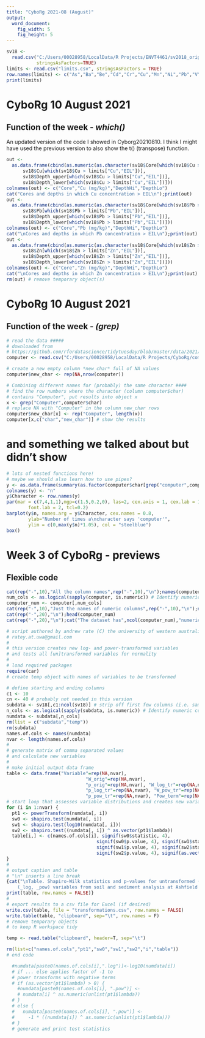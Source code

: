 ---
title: "CyboRg 2021-08 (August)"
output: 
  word_document: 
    fig_width: 5
    fig_height: 5
---
```{r read some data used in the next code chunk, paged.print=FALSE}
sv18 <- 
  read.csv("C:/Users/00028958/LocalData/R Projects/ENVT4461/sv2018_original.csv",
           stringsAsFactors=TRUE)
limits <- read.csv("limits.csv", stringsAsFactors = TRUE)
row.names(limits) <- c("As","Ba","Be","Cd","Cr","Cu","Mn","Ni","Pb","V","Zn")
print(limits)
```

# CyboRg 10 August 2021

## Function of the week - *which()*

An updated version of the code I showed in Cyborg20210810. I think I might have used the previous version to also show the t() (transpose) function.

```{r function of the week which(), paged.print=FALSE}
out <- 
  as.data.frame(cbind(as.numeric(as.character(sv18$Core[which(sv18$Cu > limits["Cu","EIL"])])),
      sv18$Cu[which(sv18$Cu > limits["Cu","EIL"])],
      sv18$Depth_upper[which(sv18$Cu > limits["Cu","EIL"])],
      sv18$Depth_lower[which(sv18$Cu > limits["Cu","EIL"])]))
colnames(out) <- c("Core","Cu (mg/kg)","DepthHi","DepthLo")
cat("Cores and depths in which Cu concentration > EIL\n");print(out)
out <- 
  as.data.frame(cbind(as.numeric(as.character(sv18$Core[which(sv18$Pb > limits["Pb","EIL"])])),
      sv18$Pb[which(sv18$Pb > limits["Pb","EIL"])],
      sv18$Depth_upper[which(sv18$Pb > limits["Pb","EIL"])],
      sv18$Depth_lower[which(sv18$Pb > limits["Pb","EIL"])]))
colnames(out) <- c("Core","Pb (mg/kg)","DepthHi","DepthLo")
cat("\nCores and depths in which Pb concentration > EIL\n");print(out) # \n represents a line break
out <- 
  as.data.frame(cbind(as.numeric(as.character(sv18$Core[which(sv18$Zn > limits["Zn","EIL"])])),
      sv18$Zn[which(sv18$Zn > limits["Zn","EIL"])],
      sv18$Depth_upper[which(sv18$Zn > limits["Zn","EIL"])],
      sv18$Depth_lower[which(sv18$Zn > limits["Zn","EIL"])]))
colnames(out) <- c("Core","Zn (mg/kg)","DepthHi","DepthLo")
cat("\nCores and depths in which Zn concentration > EIL\n");print(out) # \n represents a line break
rm(out) # remove temporary object(s)
```

# CyboRg 10 August 2021

## Function of the week - *(grep)*
```{r use grep to combine different names for the same thing}
# read the data #####
# downloaded from
# https://github.com/rfordatascience/tidytuesday/blob/master/data/2021/2021-08-17/computer.csv
computer <- read.csv("C:/Users/00028958/LocalData/R Projects/CyboRg/computer.csv")

# create a new empty column *new_char* full of NA values
computer$new_char <- rep(NA,nrow(computer))

# Combining different names for (probably) the same character ####
# find the row numbers where the character (column computer$char) 
# contains "Computer", put results into object x
x <- grep("Computer",computer$char)
# replace NA with "Computer" in the column new_char rows
computer$new_char[x] <- rep("Computer", length(x))
computer[x,c("char","new_char")] # show the results
```

# and something we talked about but didn't show

```{r Number of times a character says computer}
# lots of nested functions here!
# maybe we should also learn how to use pipes?
y <- as.data.frame(summary(as.factor(computer$char[grep("computer",computer$line)])))
colnames(y) <- "n"
y$Character <- row.names(y)
par(mar = c(7,4,1,1),mgp=c(1.5,0.2,0), las=2, cex.axis = 1, cex.lab = 1, 
        font.lab = 2, tcl=0.2)
barplot(y$n, names.arg = y$Character, cex.names = 0.8, 
        ylab="Number of times a\ncharacter says 'computer'",
        ylim = c(0,max(y$n)*1.05), col = "steelblue")
box()
```

# Week 3 of CyboRg - previews

## Flexible code
```{r How to identify just the numeric columns, paged.print=FALSE}
cat(rep("-",10),"All the column names",rep("-",10),"\n");names(computer)
num_cols <- as.logical(sapply(computer, is.numeric)) # Identify numeric columns
computer_num <- computer[,num_cols]
cat(rep("-",10),"Just the names of numeric columns",rep("-",10),"\n");names(computer_num)
cat(rep("-",20),"\n");head(computer_num)
cat(rep("-",20),"\n");cat("The dataset has",ncol(computer_num),"numeric columns\n")
```

```{r paged.print=FALSE}
# script authored by andrew rate (C) the university of western australia 2016-2021
# ratey.at.uwa@gmail.com
#
# this version creates new log- and power-transformed variables
# and tests all [un]transformed variables for normality
#
# load required packages
require(car)
# create temp object with names of variables to be transformed

# define starting and ending columns
c1 <- 10
cn <- 40 # probably not needed in this version 
subdata <- sv18[,c1:ncol(sv18)] # strip off first few columns (i.e. sample info)
n_cols <- as.logical(sapply(subdata, is.numeric)) # Identify numeric columns
numdata <- subdata[,n_cols]
rm(list = c("subdata","temp"))
rm(subdata)
names.of.cols <- names(numdata)
nvar <- length(names.of.cols)
#
# generate matrix of comma separated values
# and calculate new variables
#
# make initial output data frame
table <- data.frame("Variable"=rep(NA,nvar),
                             "W_orig"=rep(NA,nvar),
                             "p_orig"=rep(NA,nvar), "W_log_tr"=rep(NA,nvar),
                             "p_log_tr"=rep(NA,nvar), "W_pow_tr"=rep(NA,nvar),
                             "p_pow_tr"=rep(NA,nvar), "Pow_term"=rep(NA,nvar))
# start loop that assesses variable distributions and creates new variables
for (i in 1:nvar) {
  pt1 <- powerTransform(numdata[, i])
  sw0 <- shapiro.test(numdata[, i])
  sw1 <- shapiro.test(log10(numdata[, i]))
  sw2 <- shapiro.test((numdata[, i]) ^ as.vector(pt1$lambda))
  table[i,] <- c(names.of.cols[i], signif(sw0$statistic, 4), 
                                 signif(sw0$p.value, 4), signif(sw1$statistic, 4), 
                                 signif(sw1$p.value, 4), signif(sw2$statistic, 4),
                                 signif(sw2$p.value, 4), signif(as.vector(pt1$lambda), 4))
}
#
# output caption and table
# "\n" inserts a line break
{cat("\nTable. Shapiro-Wilk statistics and p-values for untransformed (_orig) and transformed
    (_log, _pow) variables from soil and sediment analysis at Ashfield Flats Reserve.\n\n")
print(table, row.names = FALSE)}
#
# export results to a csv file for Excel (if desired)
write.csv(table, file = "transformations.csv", row.names = FALSE)
write.table(table, "clipboard", sep="\t", row.names = F)
# remove temporary objects
# to keep R workspace tidy

temp <- read.table("clipboard", header=T, sep="\t")

rm(list=c("names.of.cols","pt1","sw0","sw1","sw2","i","table"))
# end code
```

```{r}
  #numdata[paste0(names.of.cols[i],".log")]<-log10(numdata[i])
  # if ... else applies factor of -1 to 
  # power transforms with negative terms
  # if (as.vector(pt1$lambda) > 0) {
    #numdata[paste0(names.of.cols[i], ".pow")] <-
    # numdata[i] ^ as.numeric(unlist(pt1$lambda))
  # }
  # else {
  #   numdata[paste0(names.of.cols[i], ".pow")] <-
  #     -1 * ((numdata[i]) ^ as.numeric(unlist(pt1$lambda)))
  # }
  # generate and print test statistics

```


